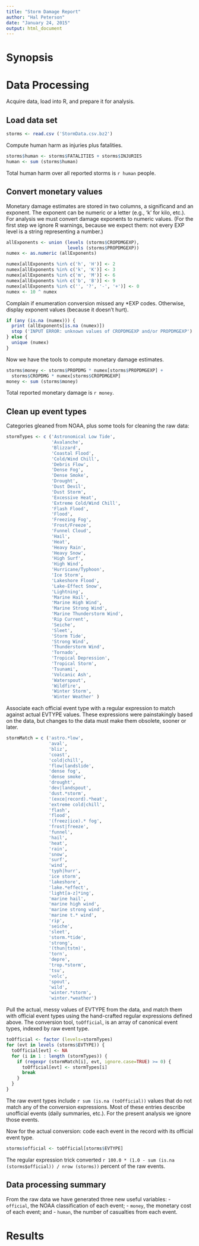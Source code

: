 ```yaml
---
title: "Storm Damage Report"
author: "Hal Peterson"
date: "January 24, 2015"
output: html_document
---
```


# Synopsis



# Data Processing

Acquire data, load into R, and prepare it for analysis.

## Load data set

```r
storms <- read.csv ('StormData.csv.bz2')
```

Compute human harm as injuries plus fatalities.

```r
storms$human <- storms$FATALITIES + storms$INJURIES
human <- sum (storms$human)
```

Total human harm over all reported storms is `r human` people.

## Convert monetary values

Monetary damage estimates are stored in two columns, a significand and an exponent. The exponent can be numeric or a letter (e.g., 'k' for kilo, etc.).
For analysis we must convert damage exponents to numeric values.
(For the first step we ignore R warnings, because we expect them: not every EXP level is a string representing a number.)

```r
allExponents <- union (levels (storms$CROPDMGEXP),
                       levels (storms$PROPDMGEXP))
numex <- as.numeric (allExponents)
```
```r
numex[allExponents %in% c('h', 'H')] <- 2
numex[allExponents %in% c('k', 'K')] <- 3
numex[allExponents %in% c('m', 'M')] <- 6
numex[allExponents %in% c('b', 'B')] <- 9
numex[allExponents %in% c('', '?', '-', '+')] <- 0
numex <- 10 ^ numex
```

Complain if enumeration conversion missed any *EXP codes.
Otherwise, display exponent values (because it doesn't hurt).

```r
if (any (is.na (numex))) {
  print (allExponents[is.na (numex)])
  stop ('INPUT ERROR: unknown values of CROPDMGEXP and/or PROPDMGEXP')
} else {
  unique (numex)
}
```

Now we have the tools to compute monetary damage estimates.

```r
storms$money <- storms$PROPDMG * numex[storms$PROPDMGEXP] +
  storms$CROPDMG * numex[storms$CROPDMGEXP]
money <- sum (storms$money)
```

Total reported monetary damage is `r money`.

## Clean up event types

Categories gleaned from NOAA, plus some tools for cleaning the raw data:

```r
stormTypes <- c ('Astronomical Low Tide',
                 'Avalanche',
                 'Blizzard',
                 'Coastal Flood',
                 'Cold/Wind Chill',
                 'Debris Flow',
                 'Dense Fog',
                 'Dense Smoke',
                 'Drought',
                 'Dust Devil',
                 'Dust Storm',
                 'Excessive Heat',
                 'Extreme Cold/Wind Chill',
                 'Flash Flood',
                 'Flood',
                 'Freezing Fog',
                 'Frost/Freeze',
                 'Funnel Cloud',
                 'Hail',
                 'Heat',
                 'Heavy Rain',
                 'Heavy Snow',
                 'High Surf',
                 'High Wind',
                 'Hurricane/Typhoon',
                 'Ice Storm',
                 'Lakeshore Flood',
                 'Lake-Effect Snow',
                 'Lightning',
                 'Marine Hail',
                 'Marine High Wind',
                 'Marine Strong Wind',
                 'Marine Thunderstorm Wind',
                 'Rip Current',
                 'Seiche',
                 'Sleet',
                 'Storm Tide',
                 'Strong Wind',
                 'Thunderstorm Wind',
                 'Tornado',
                 'Tropical Depression',
                 'Tropical Storm',
                 'Tsunami',
                 'Volcanic Ash',
                 'Waterspout',
                 'Wildfire',
                 'Winter Storm',
                 'Winter Weather' )

```

Associate each official event type with a regular expression to match against actual EVTYPE values. These expressions were painstakingly based on the data, but changes to the data must make them obsolete, sooner or later.

```r
stormMatch = c ('astro.*low',
                'aval',
                'bliz',
                'coast',
                'cold|chill',
                'flow|landslide',
                'dense fog',
                'dense smoke',
                'drought',
                'dev|landspout',
                'dust.*storm',
                '(exce|record).*heat',
                'extreme cold|chill',
                'flash',
                'flood',
                '(freez|ice).* fog',
                'frost|freeze',
                'funnel',
                'hail',
                'heat',
                'rain',
                'snow',
                'surf',
                'wind',
                'typh|hurr',
                'ice storm',
                'lakeshore',
                'lake.*effect',
                'light[a-z]*ing',
                'marine hail',
                'marine high wind',
                'marine strong wind',
                'marine t.* wind',
                'rip',
                'seiche',
                'sleet',
                'storm.*tide',
                'strong',
                '(thun|tstm)',
                'torn',
                'depre',
                'trop.*storm',
                'tsu',
                'volc',
                'spout',
                'wild',
                'winter.*storm',
                'winter.*weather')
```


Pull the actual, messy values of EVTYPE from the data, and match them with official event types using the hand-crafted regular expressions defined above.
The conversion tool, `toOfficial`, is an array of canonical event types, indexed by raw event type.


```r
toOfficial <- factor (levels=stormTypes)
for (evt in levels (storms$EVTYPE)) {
  toOfficial[evt] <- NA
  for (i in 1 : length (stormTypes)) {
    if (regexpr (stormMatch[i], evt, ignore.case=TRUE) >= 0) {
      toOfficial[evt] <- stormTypes[i]
      break
    }
  }
}
```

The raw event types include `r sum (is.na (toOfficial))` values that do not match any of the conversion expressions. Most of these entries describe unofficial events (daily summaries, etc.). For the present analysis we ignore those events.

Now for the actual conversion: code each event in the record with its official event type.

```r
storms$official <- toOfficial[storms$EVTYPE]
```

The regular expression trick converted `r 100.0 * (1.0 - sum (is.na (storms$official)) / nrow (storms))` percent of the raw events.

## Data processing summary

From the raw data we have generated three new useful variables:
 - `official`, the NOAA classification of each event;
 - `money`, the monetary cost of each event; and
 - `human`, the number of casualties from each event.

# Results
